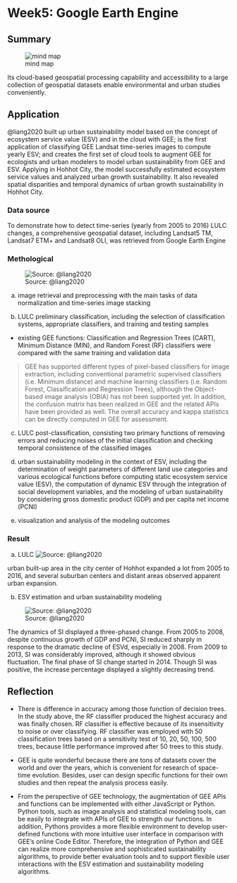 # Week5: Google Earth Engine

## Summary

![mind map](img05/mindchart.png)

Its cloud-based geospatial processing capability and accessibility to a large collection of geospatial datasets enable environmental and urban studies conveniently.

## Application

@liang2020 built up urban sustainability model based on the concept of ecosystem service value (ESV) and in the cloud with GEE; is the first application of classifying GEE Landsat time-series images to compute yearly ESV; and creates the first set of cloud tools to augment GEE for ecologists and urban modelers to model urban sustainability from GEE and ESV. Applying in Hohhot City, the model successfully estimated ecosystem service values and analyzed urban growth sustainability. It also revealed spatial disparities and temporal dynamics of urban growth sustainability in Hohhot City.

### Data source

To demonstrate how to detect time-series (yearly from 2005 to 2016) LULC changes, a comprehensive geospatial dataset, including Landsat5 TM, Landsat7 ETM+ and Landsat8 OLI, was retrieved from Google Earth Engine

### Methological

![Source: @liang2020](img05/Framework.png)

a. image retrieval and preprocessing with the main tasks of data normalization and time-series image stacking

b. LULC preliminary classification, including the selection of classification systems, appropriate classifiers, and training and testing samples

* existing GEE functions: Classification and Regression Trees (CART), Minimum Distance (MIN), and Random Forest (RF) classifiers were compared with the same training and validation data

> GEE has supported different types of pixel-based classifiers for image extraction, including conventional parametric supervised classifiers (i.e. Minimum distance) and machine learning classifiers (i.e. Random Forest, Classification and Regression Trees), although the Object-based image analysis (OBIA) has not been supported yet. In addition, the confusion matrix has been realized in GEE and the related APIs have been provided as well. The overall accuracy and kappa statistics can be directly computed in GEE for assessment.

c. LULC post-classification, consisting two primary functions of removing errors and reducing noises of the initial classification and checking temporal consistence of the classified images

d. urban sustainability modeling in the context of ESV, including the determination of weight parameters of different land use categories and various ecological functions before computing static ecosystem service value (ESV), the computation of dynamic ESV through the integration of social development variables, and the modeling of urban sustainability by considering gross domestic product (GDP) and per capita net income (PCNI)

e. visualization and analysis of the modeling outcomes

### Result

a. LULC
![Source: @liang2020](img05/LULCresult.png)

urban built-up area in the city center of Hohhot expanded a lot from 2005 to 2016, and several suburban centers and distant areas observed apparent urban expansion.

b. ESV estimation and urban sustainability modeling

![Source: @liang2020](img05/SI.png)

The dynamics of SI displayed a three-phased change. From 2005 to 2008, despite continuous growth of GDP and PCNI, SI reduced sharply in response to the dramatic decline of ESVd, especially in 2008. From 2009 to 2013, SI was considerably improved, although it showed obvious fluctuation. The final phase of SI change started in 2014. Though SI was positive, the increase percentage displayed a slightly decreasing trend.

## Reflection

* There is difference in accuracy among those function of decision trees. In the study above, the RF classifier produced the highest accuracy and was finally chosen. RF classifier is effective because of its insensitivity to noise or over classifying. RF classifier was employed with 50 classification trees based on a sensitivity test of 10, 20, 50, 100, 500 trees, because little performance improved after 50 trees to this study.

* GEE is quite wonderful because there are tons of datasets cover the world and over the years, which is convenient for research of space-time evolution. Besides, user can design specific functions for their own studies and then repeat the analysis process easily.

* From the perspective of GEE technology, the augmentation of GEE APIs and functions can be implemented with either JavaScript or Python. Python tools, such as image analysis and statistical modeling tools, can be easily to integrate with APIs of GEE to strength our functions. In addition, Pythons provides a more flexible environment to develop user-defined functions with more intuitive user interface in comparison with GEE's online Code Editor. Therefore, the integration of Python and GEE can realize more comprehensive and sophisticated sustainability algorithms, to provide better evaluation tools and to support flexible user interactions with the ESV estimation and sustainability modeling algorithms.